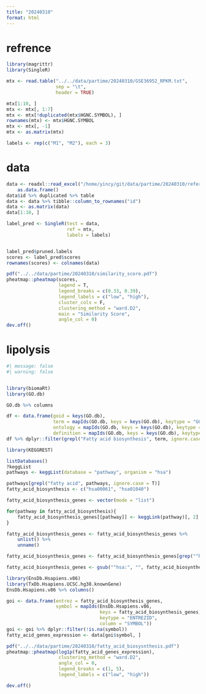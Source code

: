 ```yaml
---
title: "20240310"
format: html
---
```


# refrence
```r
library(magrittr)
library(SingleR)

mtx <- read.table("../../data/partime/20240310/GSE36952_RPKM.txt", 
                  sep = "\t", 
                  header = TRUE)

mtx[1:10, ]
mtx <- mtx[, 1:7]
mtx <- mtx[!duplicated(mtx$HGNC.SYMBOL), ]
rownames(mtx) <- mtx$HGNC.SYMBOL
mtx <- mtx[, -1]
mtx <- as.matrix(mtx)

labels <- rep(c("M1", "M2"), each = 3)
```


# data
```r
data <- readxl::read_excel("/home/yincy/git/data/partime/20240310/reference_data/result/1.3.gene_expression/FPKM_anno.xlsx") %>% 
    as.data.frame()
data$id %>% duplicated %>% table
data <- data %>% tibble::column_to_rownames("id")
data <- as.matrix(data)
data[1:10, ]
```

```r
label_pred <- SingleR(test = data, 
                      ref = mtx, 
                      labels = labels)


label_pred$pruned.labels
scores <- label_pred$scores
rownames(scores) <- colnames(data)

pdf("../../data/partime/20240310/similarity_score.pdf")
pheatmap::pheatmap(scores, 
                   legend = T, 
                   legend_breaks = c(0.33, 0.39),
                   legend_labels = c("low", "high"),
                   cluster_cols = F, 
                   clustering_method = "ward.D2", 
                   main = "Similarity Score", 
                   angle_col = 0)
dev.off()
```


# lipolysis
```r
#| message: false
#| warning: false


library(biomaRt)
library(GO.db)

GO.db %>% columns

df <- data.frame(goid = keys(GO.db), 
                 term = mapIds(GO.db, keys = keys(GO.db), keytype = "GOID", column = "TERM"), 
                 ontology = mapIds(GO.db, keys = keys(GO.db), keytype = "GOID", column = "ONTOLOGY"), 
                 definition = mapIds(GO.db, keys = keys(GO.db), keytype = "GOID", column = "DEFINITION"))
df %>% dplyr::filter(grepl("Fatty acid biosynthesis", term, ignore.case = T), ontology == "BP")
```

```r
library(KEGGREST)

listDatabases()
?keggList
pathways <- keggList(database = "pathway", organism = "hsa")

pathways[grepl("fatty acid", pathways, ignore.case = T)]
fatty_acid_biosynthesis <- c("hsa00061", "hsa01040")
```

```r
fatty_acid_biosynthesis_genes <- vector(mode = "list")

for(pathway in fatty_acid_biosynthesis){
    fatty_acid_biosynthesis_genes[[pathway]] <- keggLink(pathway)[, 2]
}

fatty_acid_biosynthesis_genes <- fatty_acid_biosynthesis_genes %>% 
    unlist() %>% 
    unname()

fatty_acid_biosynthesis_genes <- fatty_acid_biosynthesis_genes[grep("^hsa:", fatty_acid_biosynthesis_genes)]

fatty_acid_biosynthesis_genes <- gsub("^hsa:", "", fatty_acid_biosynthesis_genes)

library(EnsDb.Hsapiens.v86)
library(TxDb.Hsapiens.UCSC.hg38.knownGene)
EnsDb.Hsapiens.v86 %>% columns()

goi <- data.frame(entrez = fatty_acid_biosynthesis_genes, 
                  symbol = mapIds(EnsDb.Hsapiens.v86, 
                                  keys = fatty_acid_biosynthesis_genes, 
                                  keytype = "ENTREZID", 
                                  column = "SYMBOL"))
goi <- goi %>% dplyr::filter(!is.na(symbol))
fatty_acid_genes_expression <- data[goi$symbol, ]
```


```r
pdf("../../data/partime/20240310/fatty_acid_biosysnthesis.pdf")
pheatmap::pheatmap(log1p(fatty_acid_genes_expression), 
                   clustering_method = "ward.D2", 
                   angle_col = 0, 
                   legend_breaks = c(1, 5), 
                   legend_labels = c("low", "high"))

dev.off()
```







